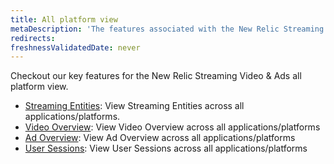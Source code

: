 ```yaml
---
title: All platform view
metaDescription: 'The features associated with the New Relic Streaming video & ads.'
redirects:
freshnessValidatedDate: never
---
```


Checkout our key features for the New Relic Streaming Video & Ads all platform view.

* [Streaming Entities](/docs/streaming-video-&-ads/view-data-in-newrelic/streaming-video-&-ads-all-platform-view/streaming-entities): View Streaming Entities across all applications/platforms.
* [Video Overview](/docs/streaming-video-&-ads/view-data-in-newrelic/streaming-video-&-ads-all-platform-view/video-overview): View Video Overview across all applications/platforms
* [Ad Overview](/docs/streaming-video-&-ads/view-data-in-newrelic/streaming-video-&-ads-all-platform-view/ads-overview): View Ad Overview across all applications/platforms
* [User Sessions](/docs/streaming-video-&-ads/view-data-in-newrelic/streaming-video-&-ads-all-platform-view/user-sessions/overview): View User Sessions across all applications/platforms